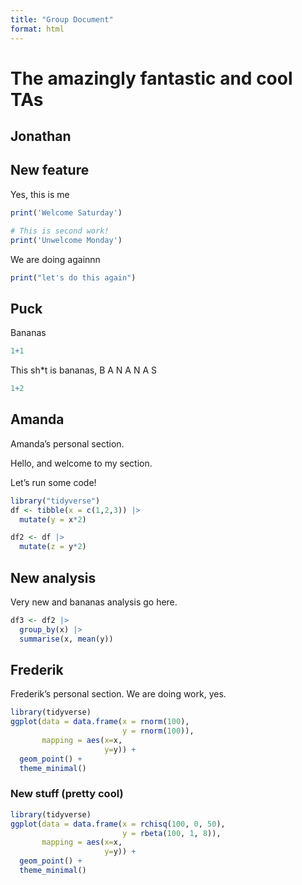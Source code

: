 ```yaml
---
title: "Group Document"
format: html
---
```


# The amazingly fantastic and cool TAs

## Jonathan

## New feature

Yes, this is me

```r

print('Welcome Saturday')
```


```r
# This is second work!
print('Unwelcome Monday')
```

We are doing againnn
```r
print("let's do this again")
```


## Puck

Bananas

```r
1+1
```



This sh*t is bananas, B A N A N A S

```r
1+2
```



## Amanda

Amanda's personal section.

Hello, and welcome to my section.

Let's run some code!

```r
library("tidyverse")
df <- tibble(x = c(1,2,3)) |> 
  mutate(y = x*2)
```

```r
df2 <- df |> 
  mutate(z = y*2)
```

## New analysis

Very new and bananas analysis go here.

```r
df3 <- df2 |> 
  group_by(x) |> 
  summarise(x, mean(y))
```

## Frederik

Frederik's personal section. We are doing work, yes.

```r
library(tidyverse)
ggplot(data = data.frame(x = rnorm(100),
                         y = rnorm(100)),
       mapping = aes(x=x,
                     y=y)) + 
  geom_point() +
  theme_minimal()
```

### New stuff (pretty cool)
```r
library(tidyverse)
ggplot(data = data.frame(x = rchisq(100, 0, 50),
                         y = rbeta(100, 1, 8)),
       mapping = aes(x=x,
                     y=y)) + 
  geom_point() +
  theme_minimal()
```
